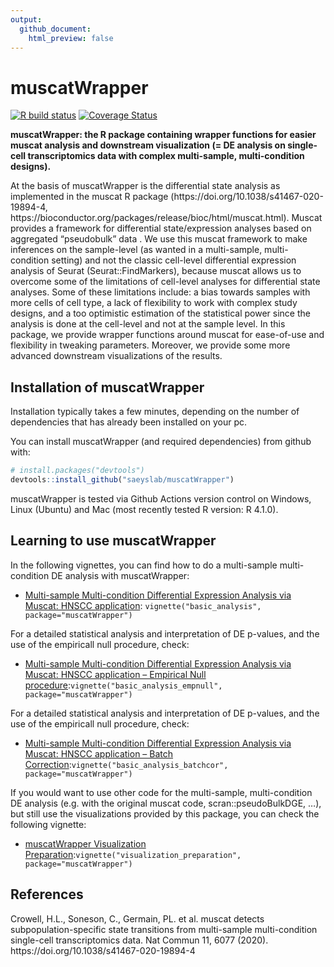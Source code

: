 ```yaml
---
output:
  github_document:
    html_preview: false
---
```


<!-- README.md is generated from README.Rmd. Please edit that file -->

<!-- github markdown built using
rmarkdown::render("README.Rmd",output_format = "md_document")
-->

# muscatWrapper

<!-- badges: start -->
[![R build status](https://github.com/saeyslab/muscatWrapper/workflows/R-CMD-check-bioc/badge.svg)](https://github.com/saeyslab/muscatWrapper/actions)
[![Coverage Status](https://codecov.io/gh/saeyslab/muscatWrapper/branch/master/graph/badge.svg?token=VRCzhbDGBc)](https://codecov.io/gh/saeyslab/muscatWrapper)

<!-- badges: end -->

**muscatWrapper: the R package containing wrapper functions for easier muscat analysis and downstream visualization (= DE analysis on single-cell transcriptomics data with complex multi-sample, multi-condition designs).** 

At the basis of muscatWrapper is the differential state analysis as implemented in the muscat R package (https://doi.org/10.1038/s41467-020-19894-4, https://bioconductor.org/packages/release/bioc/html/muscat.html). Muscat provides a framework for differential state/expression analyses based on aggregated “pseudobulk” data . We use this muscat framework to make inferences on the sample-level (as wanted in a multi-sample, multi-condition setting) and not the classic cell-level differential expression analysis of Seurat (Seurat::FindMarkers), because muscat allows us to overcome some of the limitations of cell-level analyses for differential state analyses. Some of these limitations include: a bias towards samples with more cells of cell type, a lack of flexibility to work with complex study designs, and a too optimistic estimation of the statistical power since the analysis is done at the cell-level and not at the sample level. 
In this package, we provide wrapper functions around muscat for ease-of-use and flexibility in tweaking parameters. Moreover, we provide some more advanced downstream visualizations of the results.

## Installation of muscatWrapper

Installation typically takes a few minutes, depending on the number of dependencies that has already been installed on your pc.

You can install muscatWrapper (and required dependencies) from github with:

```r
# install.packages("devtools")
devtools::install_github("saeyslab/muscatWrapper")
```

muscatWrapper is tested via Github Actions version control on Windows, Linux (Ubuntu) and Mac (most recently tested R version: R 4.1.0).

## Learning to use muscatWrapper

In the following vignettes, you can find how to do a multi-sample multi-condition DE analysis with muscatWrapper:

* [Multi-sample Multi-condition Differential Expression Analysis via Muscat: HNSCC application](vignettes/basic_analysis.md): `vignette("basic_analysis", package="muscatWrapper")`

For a detailed statistical analysis and interpretation of DE p-values, and the use of the empiricall null procedure, check: 

* [Multi-sample Multi-condition Differential Expression Analysis via Muscat: HNSCC application -- Empirical Null procedure](vignettes/basic_analysis_empnull.md):`vignette("basic_analysis_empnull", package="muscatWrapper")`

For a detailed statistical analysis and interpretation of DE p-values, and the use of the empiricall null procedure, check: 

* [Multi-sample Multi-condition Differential Expression Analysis via Muscat: HNSCC application -- Batch Correction](vignettes/basic_analysis_batchcor.md):`vignette("basic_analysis_batchcor", package="muscatWrapper")`

If you would want to use other code for the multi-sample, multi-condition DE analysis (e.g. with the original muscat code, scran::pseudoBulkDGE, ...), but still use the visualizations provided by this package, you can check the following vignette:

* [muscatWrapper Visualization Preparation](vignettes/visualization_preparation.md):`vignette("visualization_preparation", package="muscatWrapper")`


## References

Crowell, H.L., Soneson, C., Germain, PL. et al. muscat detects subpopulation-specific state transitions from multi-sample multi-condition single-cell transcriptomics data. Nat Commun 11, 6077 (2020). https://doi.org/10.1038/s41467-020-19894-4
